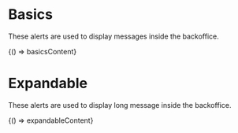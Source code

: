 
<Meta title="Alerts" />

# Basics

These alerts are used to display messages inside the backoffice.

<Canvas>
  <Story name="Basics" parameters={{ docs: { source: { code: basicsContent } } }}>
    {() => basicsContent}
  </Story>
</Canvas>

# Expandable

These alerts are used to display long message inside the backoffice.

<Canvas>
  <Story name="Expandable" parameters={{ docs: { source: { code: expandableContent } } }}>
    {() => expandableContent}
  </Story>
</Canvas>
